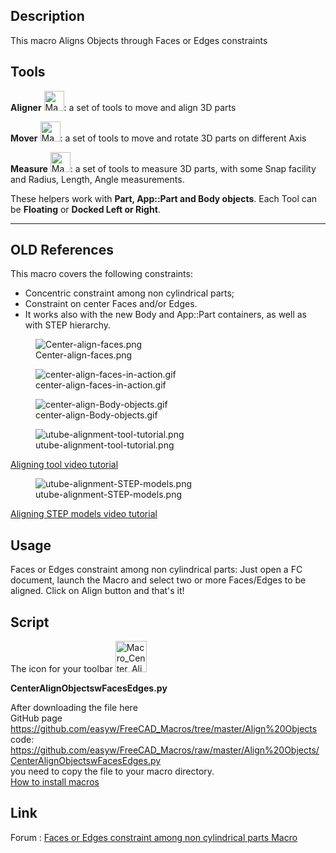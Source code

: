 <languages/>
<translate>
<!--T:16-->
{{VeryImportantMessage|These tools are now included in the [[Manipulator Workbench|Manipulator Workbench]]. Install this workbench for the latest updates on these tools.}}

<!--T:1-->
{{Macro
|Name=Center Faces of Parts
|Icon=Macro_Center_Align_Objects_with_Faces_or_Edges.svg
|Description=This macro Aligns Objects through Faces or Edges constraints. These tools are now included in the [https://github.com/easyw/Manipulator Manipulator Workbench]. Install this workbench for the latest updates on these tools.
|Author=easyw-fc
|Version=1.5.3
|Date=2017-10-01
|FCVersion=All
|Download=[https://wiki.freecad.org/images/e/ee/Macro_Center_Align_Objects_with_Faces_or_Edges.svg ToolBar Icon]<br/>[https://wiki.freecad.org/images/3/3d/Manipulator_Mover.svg Mover-icon]<br/>[https://wiki.freecad.org/images/1/10/Manipulator_Caliper.svg Caliper-icon]
}}

<!--T:2-->
==Description==

This macro Aligns Objects through Faces or Edges constraints

</translate>
{{Codeextralink|https://raw.githubusercontent.com/easyw/FreeCAD_Macros/master/Align%20Objects/CenterAlignObjectswFacesEdges.py}}
<translate>

== Tools == <!--T:8-->

<!--T:9-->
'''Aligner''' [[File:Macro_Center_Align_Objects_with_Faces_or_Edges.svg|32px]]: a set of tools to move and align 3D parts

<!--T:10-->
'''Mover'''  [[File:Manipulator_Mover.svg|32px]]:  a set of tools to move and rotate 3D parts on different Axis

<!--T:11-->
'''Measure''' [[File:Manipulator_Caliper.svg|32px]]: a set of tools to measure 3D parts, with some Snap facility and Radius, Length, Angle measurements. 

<!--T:12-->
These helpers work with '''Part, App::Part and Body objects'''.
Each Tool can be '''Floating''' or '''Docked Left or Right'''.

</translate>
<!--T:13-->
----

<translate>
== OLD References == <!--T:14-->

<!--T:15-->
This macro covers the following constraints:
* Concentric constraint among non cylindrical parts;
* Constraint on center Faces and/or Edges.
* It works also with the new Body and App::Part containers, as well as with STEP hierarchy.
</translate>

[[File:Center-align-faces.png ]]

[[File:center-align-faces-in-action.gif]]

[[File:center-align-Body-objects.gif]]

[[File:utube-alignment-tool-tutorial.png]]

<translate>
[https://youtu.be/qzixT157jJU Aligning tool video tutorial]
</translate>

[[File:utube-alignment-STEP-models.png]]

<translate>

[https://youtu.be/aQcPqhlgHBU Aligning STEP models video tutorial]

<!--T:3-->
==Usage==

Faces or Edges constraint among non cylindrical parts: Just open a FC document, launch the Macro and select two or more Faces/Edges to be aligned. Click on Align button and that's it! 

<!--T:4-->
==Script==

The icon for your toolbar [[File:Macro_Center_Align_Objects_with_Faces_or_Edges.png|50px|link=https://wiki.freecad.org/File:Macro_Center_Align_Objects_with_Faces_or_Edges.svg]]

<!--T:5-->
'''CenterAlignObjectswFacesEdges.py'''

<!--T:6-->
After downloading the file here<br />
GitHub page
<br />
https://github.com/easyw/FreeCAD_Macros/tree/master/Align%20Objects
<br />
code:
<br />
https://github.com/easyw/FreeCAD_Macros/raw/master/Align%20Objects/CenterAlignObjectswFacesEdges.py
<br />
you need to copy the file to your macro directory.
<br />
[[How to install macros|How to install macros]]

<!--T:7-->
==Link==

Forum :  [https://forum.freecad.org/viewtopic.php?f=22&t=18655 Faces or Edges constraint among non cylindrical parts Macro]

</translate>
{{clear}}